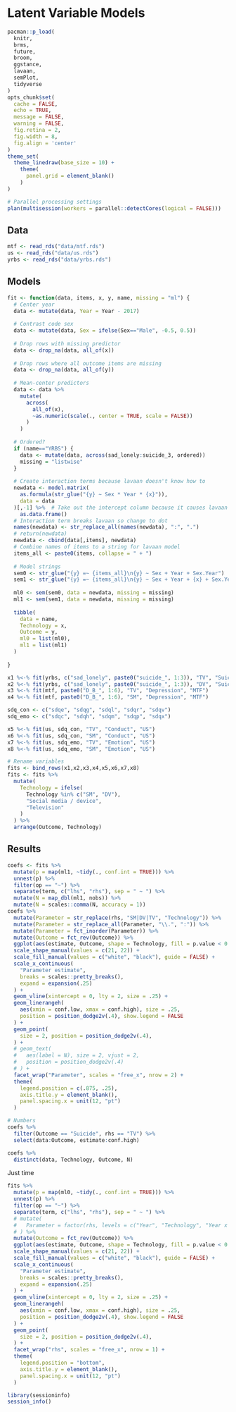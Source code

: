 # Latent Variable Models

```r
pacman::p_load(
  knitr, 
  brms, 
  future,
  broom,
  ggstance,
  lavaan,
  semPlot,
  tidyverse
)
opts_chunk$set(
  cache = FALSE,
  echo = TRUE,
  message = FALSE,
  warning = FALSE,
  fig.retina = 2, 
  fig.width = 8,
  fig.align = 'center'
)
theme_set(
  theme_linedraw(base_size = 10) +
    theme(
      panel.grid = element_blank()
    )
)
```

```r
# Parallel processing settings
plan(multisession(workers = parallel::detectCores(logical = FALSE)))
```

## Data

```r
mtf <- read_rds("data/mtf.rds")
us <- read_rds("data/us.rds")
yrbs <- read_rds("data/yrbs.rds")
```

## Models

```r
fit <- function(data, items, x, y, name, missing = "ml") {
  # Center year
  data <- mutate(data, Year = Year - 2017)
  
  # Contrast code sex
  data <- mutate(data, Sex = ifelse(Sex=="Male", -0.5, 0.5))
  
  # Drop rows with missing predictor
  data <- drop_na(data, all_of(x))
  
  # Drop rows where all outcome items are missing
  data <- drop_na(data, all_of(y))
  
  # Mean-center predictors
  data <- data %>% 
    mutate(
      across(
        all_of(x), 
        ~as.numeric(scale(., center = TRUE, scale = FALSE))
      )
    )
  
  # Ordered?
  if (name=="YRBS") {
    data <- mutate(data, across(sad_lonely:suicide_3, ordered))
    missing = "listwise"
  }
  
  # Create interaction terms because lavaan doesn't know how to
  newdata <- model.matrix(
    as.formula(str_glue("{y} ~ Sex * Year * {x}")), 
    data = data
  )[,-1] %>%  # Take out the intercept column because it causes lavaan to break
    as.data.frame()
  # Interaction term breaks lavaan so change to dot
  names(newdata) <- str_replace_all(names(newdata), ":", ".")
  # return(newdata)
  newdata <- cbind(data[,items], newdata)
  # Combine names of items to a string for lavaan model
  items_all <- paste0(items, collapse = " + ")
  
  # Model strings
  sem0 <- str_glue("{y} =~ {items_all}\n{y} ~ Sex + Year + Sex.Year")
  sem1 <- str_glue("{y} =~ {items_all}\n{y} ~ Sex + Year + {x} + Sex.Year + Sex.{x} + Year.{x} + Sex.Year.{x}")
  
  ml0 <- sem(sem0, data = newdata, missing = missing)
  ml1 <- sem(sem1, data = newdata, missing = missing)
  
  tibble(
    data = name,
    Technology = x,
    Outcome = y,
    ml0 = list(ml0),
    ml1 = list(ml1)
  )
  
}
```

```r
x1 %<-% fit(yrbs, c("sad_lonely", paste0("suicide_", 1:3)), "TV", "Suicide", "YRBS")
x2 %<-% fit(yrbs, c("sad_lonely", paste0("suicide_", 1:3)), "DV", "Suicide", "YRBS")
x3 %<-% fit(mtf, paste0("D_B_", 1:6), "TV", "Depression", "MTF")
x4 %<-% fit(mtf, paste0("D_B_", 1:6), "SM", "Depression", "MTF")

sdq_con <- c("sdqe", "sdqg", "sdql", "sdqr", "sdqv")
sdq_emo <- c("sdqc", "sdqh", "sdqm", "sdqp", "sdqx")

x5 %<-% fit(us, sdq_con, "TV", "Conduct", "US")
x6 %<-% fit(us, sdq_con, "SM", "Conduct", "US")
x7 %<-% fit(us, sdq_emo, "TV", "Emotion", "US")
x8 %<-% fit(us, sdq_emo, "SM", "Emotion", "US")

# Rename variables
fits <- bind_rows(x1,x2,x3,x4,x5,x6,x7,x8)
fits <- fits %>% 
  mutate(
    Technology = ifelse(
      Technology %in% c("SM", "DV"), 
      "Social media / device", 
      "Television"
    )
  ) %>% 
  arrange(Outcome, Technology)
```

## Results

```r
coefs <- fits %>% 
  mutate(p = map(ml1, ~tidy(., conf.int = TRUE))) %>% 
  unnest(p) %>% 
  filter(op == "~") %>%
  separate(term, c("lhs", "rhs"), sep = " ~ ") %>% 
  mutate(N = map_dbl(ml1, nobs)) %>% 
  mutate(N = scales::comma(N, accuracy = 1))
coefs %>% 
  mutate(Parameter = str_replace(rhs, "SM|DV|TV", "Technology")) %>%
  mutate(Parameter = str_replace_all(Parameter, "\\.", ":")) %>% 
  mutate(Parameter = fct_inorder(Parameter)) %>% 
  mutate(Outcome = fct_rev(Outcome)) %>% 
  ggplot(aes(estimate, Outcome, shape = Technology, fill = p.value < 0.05)) +
  scale_shape_manual(values = c(21, 22)) +
  scale_fill_manual(values = c("white", "black"), guide = FALSE) +
  scale_x_continuous(
    "Parameter estimate",
    breaks = scales::pretty_breaks(), 
    expand = expansion(.25)
  ) +
  geom_vline(xintercept = 0, lty = 2, size = .25) +
  geom_linerangeh(
    aes(xmin = conf.low, xmax = conf.high), size = .25,
    position = position_dodge2v(.4), show.legend = FALSE
  ) +
  geom_point(
    size = 2, position = position_dodge2v(.4),
  ) +
  # geom_text(
  #   aes(label = N), size = 2, vjust = 2,
  #   position = position_dodge2v(.4)
  # ) +
  facet_wrap("Parameter", scales = "free_x", nrow = 2) +
  theme(
    legend.position = c(.875, .25),
    axis.title.y = element_blank(), 
    panel.spacing.x = unit(12, "pt")
  )
```

```r
# Numbers
coefs %>% 
  filter(Outcome == "Suicide", rhs == "TV") %>% 
  select(data:Outcome, estimate:conf.high)
```


```r
coefs %>% 
  distinct(data, Technology, Outcome, N)
```


Just time

```r
fits %>% 
  mutate(p = map(ml0, ~tidy(., conf.int = TRUE))) %>% 
  unnest(p) %>% 
  filter(op == "~") %>%
  separate(term, c("lhs", "rhs"), sep = " ~ ") %>% 
  # mutate(
  #   Parameter = factor(rhs, levels = c("Year", "Technology", "Year x Technology"))
  # ) %>% 
  mutate(Outcome = fct_rev(Outcome)) %>% 
  ggplot(aes(estimate, Outcome, shape = Technology, fill = p.value < 0.05)) +
  scale_shape_manual(values = c(21, 22)) +
  scale_fill_manual(values = c("white", "black"), guide = FALSE) +
  scale_x_continuous(
    "Parameter estimate",
    breaks = scales::pretty_breaks(), 
    expand = expansion(.25)
  ) +
  geom_vline(xintercept = 0, lty = 2, size = .25) +
  geom_linerangeh(
    aes(xmin = conf.low, xmax = conf.high), size = .25,
    position = position_dodge2v(.4), show.legend = FALSE
  ) +
  geom_point(
    size = 2, position = position_dodge2v(.4),
  ) +
  facet_wrap("rhs", scales = "free_x", nrow = 1) +
  theme(
    legend.position = "bottom",
    axis.title.y = element_blank(), 
    panel.spacing.x = unit(12, "pt")
  )
```

```r
library(sessioninfo)
session_info()
```
